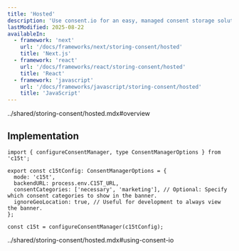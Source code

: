 ```yaml
---
title: 'Hosted'
description: 'Use consent.io for an easy, managed consent storage solution with minimal setup'
lastModified: 2025-08-22
availableIn:
  - framework: 'next'
    url: '/docs/frameworks/next/storing-consent/hosted'
    title: 'Next.js'
  - framework: 'react'
    url: '/docs/frameworks/react/storing-consent/hosted'
    title: 'React'
  - framework: 'javascript'
    url: '/docs/frameworks/javascript/storing-consent/hosted'
    title: 'JavaScript'
---
```


<include>../shared/storing-consent/hosted.mdx#overview</include>

## Implementation 
```tsx
import { configureConsentManager, type ConsentManagerOptions } from 'c15t';

export const c15tConfig: ConsentManagerOptions = {
  mode: 'c15t',
  backendURL: process.env.C15T_URL,
  consentCategories: ['necessary', 'marketing'], // Optional: Specify which consent categories to show in the banner. 
  ignoreGeoLocation: true, // Useful for development to always view the banner.
};

const c15t = configureConsentManager(c15tConfig);
```

<include>../shared/storing-consent/hosted.mdx#using-consent-io</include>